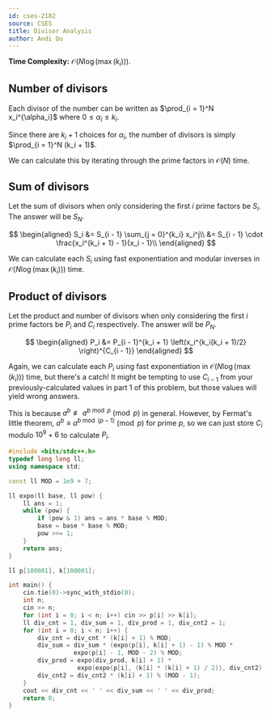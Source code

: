 ```yaml
---
id: cses-2182
source: CSES
title: Divisor Analysis
author: Andi Qu
---
```


**Time Complexity:** $\mathcal O(N \log(\max(k_i)))$.

## Number of divisors

Each divisor of the number can be written as $\prod_{i = 1}^N x_i^{\alpha_i}$
where $0 \leq \alpha_i \leq k_i$.

Since there are $k_i + 1$ choices for $\alpha_i$, the number of divisors is
simply $\prod_{i = 1}^N (k_i + 1)$.

We can calculate this by iterating through the prime factors in $\mathcal O(N)$
time.

## Sum of divisors

Let the sum of divisors when only considering the first $i$ prime factors be
$S_i$. The answer will be $S_N$.

$$
\begin{aligned}
S_i &= S_{i - 1} \sum_{j = 0}^{k_i} x_i^j\\
    &= S_{i - 1} \cdot \frac{x_i^{k_i + 1} - 1}{x_i - 1}\\
\end{aligned}
$$

We can calculate each $S_i$ using fast exponentiation and modular inverses in
$\mathcal O(N \log(\max(k_i)))$ time.

## Product of divisors

Let the product and number of divisors when only considering the first $i$ prime
factors be $P_i$ and $C_i$ respectively. The answer will be $P_N$.

$$
\begin{aligned}
P_i &= P_{i - 1}^{k_i + 1} \left(x_i^{k_i(k_i + 1)/2} \right)^{C_{i - 1}}
\end{aligned}
$$

Again, we can calculate each $P_i$ using fast exponentiation in
$\mathcal O(N \log(\max(k_i)))$ time, but there's a catch! It might be tempting
to use $C_{i - 1}$ from your previously-calculated values in part 1 of this
problem, but those values will yield wrong answers.

This is because $a^b \not \equiv a^{b \bmod p} \pmod{p}$ in general. However, by
Fermat's little theorem, $a^b \equiv a^{b \bmod (p - 1)} \pmod{p}$ for prime
$p$, so we can just store $C_i$ modulo $10^9 + 6$ to calculate $P_i$.

<LanguageSection>

<CPPSection>

```cpp
#include <bits/stdc++.h>
typedef long long ll;
using namespace std;

const ll MOD = 1e9 + 7;

ll expo(ll base, ll pow) {
	ll ans = 1;
	while (pow) {
		if (pow & 1) ans = ans * base % MOD;
		base = base * base % MOD;
		pow >>= 1;
	}
	return ans;
}

ll p[100001], k[100001];

int main() {
	cin.tie(0)->sync_with_stdio(0);
	int n;
	cin >> n;
	for (int i = 0; i < n; i++) cin >> p[i] >> k[i];
	ll div_cnt = 1, div_sum = 1, div_prod = 1, div_cnt2 = 1;
	for (int i = 0; i < n; i++) {
		div_cnt = div_cnt * (k[i] + 1) % MOD;
		div_sum = div_sum * (expo(p[i], k[i] + 1) - 1) % MOD *
		          expo(p[i] - 1, MOD - 2) % MOD;
		div_prod = expo(div_prod, k[i] + 1) *
		           expo(expo(p[i], (k[i] * (k[i] + 1) / 2)), div_cnt2) % MOD;
		div_cnt2 = div_cnt2 * (k[i] + 1) % (MOD - 1);
	}
	cout << div_cnt << ' ' << div_sum << ' ' << div_prod;
	return 0;
}
```

</CPPSection>

</LanguageSection>
